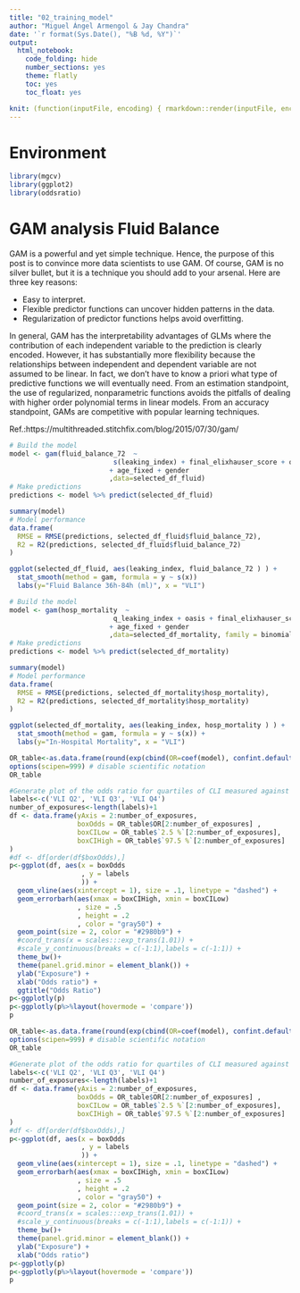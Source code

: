 ```yaml
---
title: "02_training_model"
author: "Miguel Ángel Armengol & Jay Chandra"
date: '`r format(Sys.Date(), "%B %d, %Y")`'
output:
  html_notebook:
    code_folding: hide
    number_sections: yes
    theme: flatly
    toc: yes
    toc_float: yes

knit: (function(inputFile, encoding) { rmarkdown::render(inputFile, encoding = encoding, output_file = paste0(substr(inputFile,1,nchar(inputFile)-4)," ",Sys.Date(),'.html')) })
---
```


# Environment

```r
library(mgcv)
library(ggplot2)
library(oddsratio)
```

# GAM analysis Fluid Balance

GAM is a powerful and yet simple technique. Hence, the purpose of this post is to convince more data scientists to use GAM. Of course, GAM is no silver bullet, but it is a technique you should add to your arsenal. Here are three key reasons:

- Easy to interpret.
- Flexible predictor functions can uncover hidden patterns in the data.
- Regularization of predictor functions helps avoid overfitting.

In general, GAM has the interpretability advantages of GLMs where the contribution of each independent variable to the prediction is clearly encoded. However, it has substantially more flexibility because the relationships between independent and dependent variable are not assumed to be linear. In fact, we don’t have to know a priori what type of predictive functions we will eventually need. From an estimation standpoint, the use of regularized, nonparametric functions avoids the pitfalls of dealing with higher order polynomial terms in linear models. From an accuracy standpoint, GAMs are competitive with popular learning techniques.

Ref.:https://multithreaded.stitchfix.com/blog/2015/07/30/gam/

```r
# Build the model
model <- gam(fluid_balance_72  ~
                          s(leaking_index) + final_elixhauser_score + oasis
                         + age_fixed + gender
                         ,data=selected_df_fluid)
# Make predictions
predictions <- model %>% predict(selected_df_fluid)

summary(model)
# Model performance
data.frame(
  RMSE = RMSE(predictions, selected_df_fluid$fluid_balance_72),
  R2 = R2(predictions, selected_df_fluid$fluid_balance_72)
)

ggplot(selected_df_fluid, aes(leaking_index, fluid_balance_72 ) ) +
  stat_smooth(method = gam, formula = y ~ s(x))
  labs(y="Fluid Balance 36h-84h (ml)", x = "VLI")
```


```r
# Build the model
model <- gam(hosp_mortality  ~
                          q_leaking_index + oasis + final_elixhauser_score
                         + age_fixed + gender
                         ,data=selected_df_mortality, family = binomial)
# Make predictions
predictions <- model %>% predict(selected_df_mortality)

summary(model)
# Model performance
data.frame(
  RMSE = RMSE(predictions, selected_df_mortality$hosp_mortality),
  R2 = R2(predictions, selected_df_mortality$hosp_mortality)
)

ggplot(selected_df_mortality, aes(leaking_index, hosp_mortality ) ) +
  stat_smooth(method = gam, formula = y ~ s(x)) + 
  labs(y="In-Hospital Mortality", x = "VLI")
```
```r
OR_table<-as.data.frame(round(exp(cbind(OR=coef(model), confint.default(model))),2))
options(scipen=999) # disable scientific notation
OR_table

#Generate plot of the odds ratio for quartiles of CLI measured against mortality
labels<-c('VLI Q2', 'VLI Q3', 'VLI Q4')
number_of_exposures<-length(labels)+1
df <- data.frame(yAxis = 2:number_of_exposures,
                 boxOdds = OR_table$OR[2:number_of_exposures] ,
                 boxCILow = OR_table$`2.5 %`[2:number_of_exposures],  
                 boxCIHigh = OR_table$`97.5 %`[2:number_of_exposures]
)
#df <- df[order(df$boxOdds),]
p<-ggplot(df, aes(x = boxOdds
                  , y = labels
                  )) + 
  geom_vline(aes(xintercept = 1), size = .1, linetype = "dashed") + 
  geom_errorbarh(aes(xmax = boxCIHigh, xmin = boxCILow)
                 , size = .5
                 , height = .2
                 , color = "gray50") +
  geom_point(size = 2, color = "#2980b9") +
  #coord_trans(x = scales:::exp_trans(1.01)) +
  #scale_y_continuous(breaks = c(-1:1),labels = c(-1:1)) +
  theme_bw()+
  theme(panel.grid.minor = element_blank()) +
  ylab("Exposure") +
  xlab("Odds ratio") +
  ggtitle("Odds Ratio")
p<-ggplotly(p)
p<-ggplotly(p%>%layout(hovermode = 'compare'))
p
```
```r
OR_table<-as.data.frame(round(exp(cbind(OR=coef(model), confint.default(model))),2))
options(scipen=999) # disable scientific notation
OR_table

#Generate plot of the odds ratio for quartiles of CLI measured against mortality
labels<-c('VLI Q2', 'VLI Q3', 'VLI Q4')
number_of_exposures<-length(labels)+1
df <- data.frame(yAxis = 2:number_of_exposures,
                 boxOdds = OR_table$OR[2:number_of_exposures] ,
                 boxCILow = OR_table$`2.5 %`[2:number_of_exposures],  
                 boxCIHigh = OR_table$`97.5 %`[2:number_of_exposures]
)
#df <- df[order(df$boxOdds),]
p<-ggplot(df, aes(x = boxOdds
                  , y = labels
                  )) + 
  geom_vline(aes(xintercept = 1), size = .1, linetype = "dashed") + 
  geom_errorbarh(aes(xmax = boxCIHigh, xmin = boxCILow)
                 , size = .5
                 , height = .2
                 , color = "gray50") +
  geom_point(size = 2, color = "#2980b9") +
  #coord_trans(x = scales:::exp_trans(1.01)) +
  #scale_y_continuous(breaks = c(-1:1),labels = c(-1:1)) +
  theme_bw()+
  theme(panel.grid.minor = element_blank()) +
  ylab("Exposure") +
  xlab("Odds ratio")
p<-ggplotly(p)
p<-ggplotly(p%>%layout(hovermode = 'compare'))
p
```

